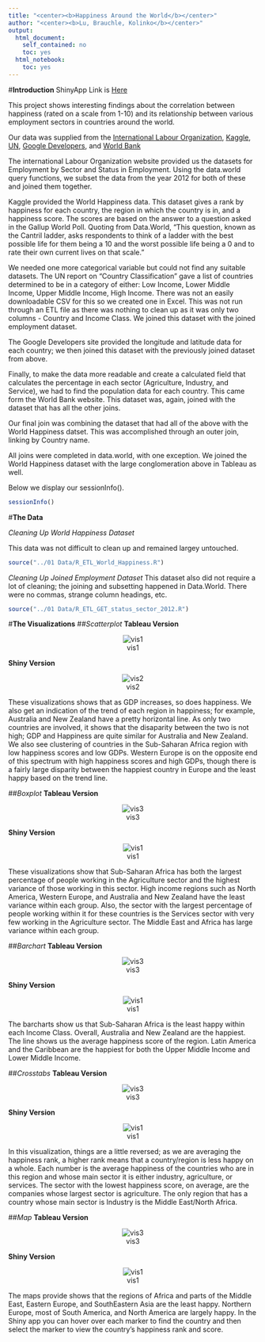 ```yaml
---
title: "<center><b>Happiness Around the World</b></center>"
author: "<center><b>Lu, Brauchle, Kolinko</b></center>"
output:
  html_document:
    self_contained: no
    toc: yes
  html_notebook:
    toc: yes
---
```


#**Introduction**
ShinyApp Link is [Here](https://mediocredog.shinyapps.io/FinalApp/)

This project shows interesting findings about the correlation between happiness (rated on a scale from 1-10) and its relationship between various employment sectors in countries around the world. 

Our data was supplied from the [International Labour Organization](http://www.ilo.org/global/research/global-reports/global-employment-trends/2014/WCMS_234879/lang--en/index.htm), [Kaggle](https://www.kaggle.com/unsdsn/world-happiness),
[UN](http://www.un.org/en/development/desa/policy/wesp/wesp_current/2014wesp_country_classification.pdf), [Google Developers](https://developers.google.com/public-data/docs/canonical/countries_csv), and [World Bank](http://data.worldbank.org/indicator/SP.POP.TOTL)

The international Labour Organization website provided us the datasets for Employment by Sector and Status in Employment. Using the data.world query functions, we subset the data from the year 2012 for both of these and joined them together. 

Kaggle provided the World Happiness data. This dataset gives a rank by happiness for each country, the region in which the country is in, and a happiness score. The scores are based on the answer to a question asked in the Gallup World Poll. Quoting from Data.World, "This question, known as the Cantril ladder, asks respondents to think of a ladder with the best possible life for them being a 10 and the worst possible life being a 0 and to rate their own current lives on that scale."

We needed one more categorical variable but could not find any suitable datasets. The UN report on "Country Classification" gave a list of countries determined to be in a category of either: Low Income, Lower Middle Income, Upper Middle Income, High Income. There was not an easily downloadable CSV for this so we created one in Excel. This was not run through an ETL file as there was nothing to clean up as it was only two columns - Country and Income Class. We joined this dataset with the joined employment dataset. 

The Google Developers site provided the longitude and latitude data for each country; we then joined this dataset with the previously joined dataset from above. 

Finally, to make the data more readable and create a calculated field that calculates the percentage in each sector (Agriculture, Industry, and Service), we had to find the population data for each country. This came form the World Bank website. This dataset was, again, joined with the dataset that has all the other joins. 

Our final join was combining the dataset that had all of the above with the World Happiness datset. This was accomplished through an outer join, linking by Country name. 

All joins were completed in data.world, with one exception. We joined the World Happiness dataset with the large conglomeration above in Tableau as well. 

Below we display our sessionInfo().

```r
sessionInfo()
```

#**The Data**


*Cleaning Up World Happiness Dataset*

This data was not difficult to clean up and remained largey untouched. 

```r
source("../01 Data/R_ETL_World_Happiness.R")
```

*Cleaning Up Joined Employment Dataset*
This dataset also did not require a lot of cleaning; the joining and subsetting happened in Data.World. There were no commas, strange column headings, etc.
```r
source("../01 Data/R_ETL_GET_status_sector_2012.R")
```



#**The Visualizations**
##*Scatterplot*
<b>Tableau Version</b>
<center>![vis1](../03 Visualizations/Scatterplot.png)</center>
<b>Shiny Version</b>
<center>![vis2](../03 Visualizations/Scatterplot_Shiny.png)</center>
These visualizations shows that as GDP increases, so does happiness. We also get an indication of the trend of each region in happiness; for example, Australia and New Zealand have a pretty horizontal line. As only two countries are involved, it shows that the disaparity between the two is not high; GDP and Happiness are quite similar for Australia and New Zealand. We also see clustering of countries in the Sub-Saharan Africa region with low happiness scores and low GDPs. Western Europe is on the opposite end of this spectrum with high happiness scores and high GDPs, though there is a fairly large disparity between the happiest country in Europe and the least happy based on the trend line. 


##*Boxplot*
<b>Tableau Version</b>
<center>![vis3](../03 Visualizations/Boxplot.png)</center>
<b>Shiny Version</b>
<center>![vis1](../03 Visualizations/Boxplot_Shiny.png)</center>

These visualizations show that Sub-Saharan Africa  has both the largest percentage of people working in the Agriculture sector and the highest variance of those working in this sector. High income regions such as North America, Western Europe, and Australia and New Zealand have the least variance within each group. Also, the sector with the largest percentage of people working within it for these countries is the Services sector with very few working in the Agriculture sector. The Middle East and Africa has large variance within each group.

##*Barchart*
<b>Tableau Version</b>
<center>![vis3](../03 Visualizations/barchart1.png)</center>
<b>Shiny Version</b>
<center>![vis1](../03 Visualizations/barchart_shiny.png)</center>


The barcharts show us that Sub-Saharan Africa is the least happy within each Income Class. Overall, Australia and New Zealand are the happiest. The line shows us the average happiness score of the region. Latin America and the Caribbean are the happiest for both the Upper Middle Income and Lower Middle Income. 

##*Crosstabs*
<b>Tableau Version</b>
<center>![vis3](../03 Visualizations/crosstab2.png)</center>
<b>Shiny Version</b>
<center>![vis1](../03 Visualizations/crosstb_shiny.png)</center>

In this visualization, things are a little reversed; as we are averaging the happiness rank, a higher rank means that a country/region is less happy on a whole. Each number is the average happiness of the countries who are in this region and whose main sector it is either industry, agriculture, or services. The sector with the lowest happiness score, on average, are the companies whose largest sector is agriculture.  The only region that has a country whose main sector is Industry is the Middle East/North Africa. 

##*Map*
<b>Tableau Version</b>
<center>![vis3](../03 Visualizations/Map.png)</center>
<b>Shiny Version</b>
<center>![vis1](../03 Visualizations/map_shiny.png)</center>

The maps provide shows that the regions of Africa and parts of the Middle East, Eastern Europe, and SouthEastern Asia are the least happy. Northern Europe, most of South America, and North America are largely happy. In the Shiny app you can hover over each marker to find the country and then select the marker to view the country's happiness rank and score.

